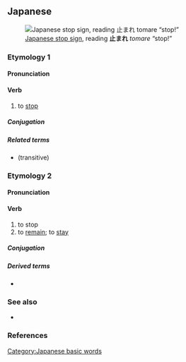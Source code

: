==Japanese==
{{ja-kanjitab|と|yomi=k}}
[[File:Japan Stop&Pedestrian Crossing.jpg|thumb|upright|[[w:Road signs in Japan|Japanese stop sign]], reading '''止まれ''' ''tomare'' “stop!”]]

===Etymology 1===

====Pronunciation====
{{ja-pron|とまる|acc=0|acc_ref=SMK2}}

====Verb====
{{ja-verb|とまる|type=1|tr=intrans}}

# to [[stop]]
#: {{ja-usex|'''止まれ'''！[[動く]]な！|'''とまれ'''！うごくな！|'''Stop'''! Don't move!}}

=====Conjugation=====
{{ja-go-ru|とま}}

=====Related terms=====
* {{ja-r|止める|とめる}} (transitive)

===Etymology 2===
{{ja-kanjitab|とど|yomi=k}}
====Pronunciation====
{{ja-pron|とどまる|acc=3|acc_ref=SMK2}}

====Verb====
{{ja-verb|とどまる|type=1|tr=intrans}}

# to stop
# to [[remain]]; to [[stay]]
#: {{ja-usex|[[市場シェア]]は[[約]]%20％に'''とどまっている'''|しじょう シェア は やく% 20％ に '''とどまっている'''|market share has '''stayed''' at 20%}}

=====Conjugation=====
{{ja-go-ru|とどま}}

=====Derived terms=====
{{der-top}}
* {{ja-r|とどまる所を知らない|とどまる ところ を しらない}}
{{der-bottom}}

===See also===
* {{ja-r|止む|やむ}}

===References===
<references/>

[[Category:Japanese basic words]]
